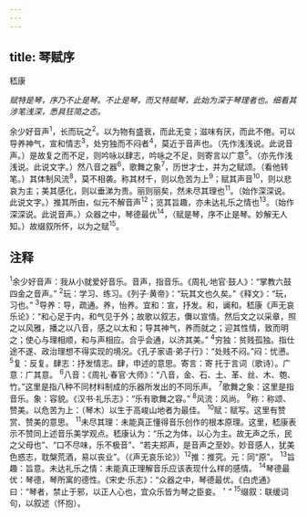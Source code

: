 ```yaml
---
---
---
```

title: 琴赋序
---



嵇康

*赋特是琴，序乃不止是琴。不止是琴，而又特赋琴，此始为深于琴理者也。细看其涉笔浅深，悉具狂简之态。*

余少好音声<sup>1</sup>，长而玩之<sup>2</sup>。以为物有盛衰，而此无变；滋味有厌，而此不倦。可以导养神气，宣和情志<sup>3</sup>，处穷独而不闷者<sup>4</sup>，莫近于音声也。（先作浅浅说。此说音声。）是故复之而不足，则吟咏以肆志，吟咏之不足，则寄言以广意<sup>5</sup>。（亦先作浅浅说。此说文字。）然八音之器<sup>6</sup>，歌舞之象<sup>7</sup>，历世才士，并为之赋颂。（看他转笔。）其体制风流<sup>8</sup>，莫不相袭。称其材千，则以危苦为上<sup>9</sup>；赋其声音<sup>10</sup>，则以悲哀为主；美其感化，则以垂涕为贵。丽则丽矣，然未尽其理也<sup>11</sup>。（始作深深说。此说文字。）推其所由，似元不解音声<sup>12</sup>；览其旨趣，亦未达礼乐之情也<sup>13</sup>。（始作深深说。此说音声。）众器之中，琴德最优<sup>14</sup>，（赋是琴，序不止是琴。妙解无人知。）故缀叙所怀，以为之赋<sup>15</sup>。

## 注释

<sup>1</sup>余少好音声：我从小就爱好音乐。音声，指音乐。《周礼·地官·鼓人》：“掌教六鼓四金之音声。”
<sup>2</sup>玩：学习、练习。《列子·黄帝》：“玩其文也久矣。”《释文》：“玩，习也。”
<sup>3</sup>导养：导，疏通。养，怡养。宜和：宣，抒发。和，谰和。嵇康《声无哀乐论》：“和心足于内，和气见于外；故歌以叙志，儛以宣情。然后文之以采章，照之以风雅，播之以八音，感之以太和；导其神气，养而就之；迎其性情，致而明之；使心与理相顺，和与声相应。合乎会通，以济其美。”
<sup>4</sup>穷独：贫贱孤独。指仕途不遂、政治理想不得实现的境况。《孔子家语·弟子行》：“处贱不闷。”闷：忧懑。
<sup>5</sup>复：反复。肆志：抒发情志。肆，申述的意思。寄言：寄
托于言词（歌诗）。广意：广其意。
<sup>6</sup>八音：《周礼·春官·大师》：“八音，金、石、土、革、丝、木、匏、竹。”这里是指八种不同材料制成的乐器所发出的不同乐声。
<sup>7</sup>歌舞之象：这里是指音乐。象：容貌。《汉书·礼乐志》：“乐有歌舞之容。”
<sup>8</sup>风流：风尚。
<sup>9</sup>称：称颂、赞美。以危苦为上：（琴木）以生于高峻山地者为最佳。
<sup>10</sup>赋：赋写。这里有赞赏、赞美的意思。
<sup>11</sup>未尽其理：未能真正懂得音乐创作的根本原理。这里，嵇康表示不赞同上述音乐美学观点。嵇康认为：“乐之为体，以心为主。故无声之乐，民之父母也”、“口不尽味，乐不极音”、“若夫郑声，是音声之至妙。妙音感人，犹美色惑志，耽槃荒酒，易以丧业”。（《声无哀乐论》）<sup>12</sup>推：推究。元：同“原”。
<sup>13</sup>旨趣：旨意。未达礼乐之情：未能真正理解音乐应该表现什么样的感情。
<sup>14</sup>琴德最优：琴德，琴所寓的德性。《宋史·乐志》：“众器之中，琴德最优。《白虎通》曰：“琴者，禁止于邪，以正人心也，宜众乐皆为琴之臣妾。＇”
<sup>15</sup>缀叙：联缓词句，以叙述（怀抱）。